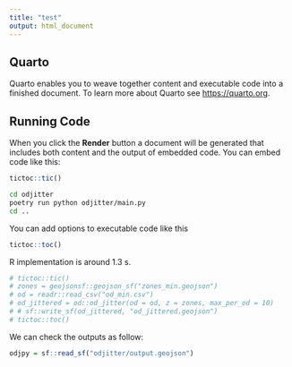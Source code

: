 ```yaml
---
title: "test"
output: html_document
---
```


## Quarto

Quarto enables you to weave together content and executable code into a finished document. To learn more about Quarto see <https://quarto.org>.

## Running Code

When you click the **Render** button a document will be generated that includes both content and the output of embedded code. You can embed code like this:

```r
tictoc::tic()
```

```bash
cd odjitter
poetry run python odjitter/main.py
cd ..
```

You can add options to executable code like this

```r
tictoc::toc()
```

R implementation is around 1.3 s.

```r
# tictoc::tic()
# zones = geojsonsf::geojson_sf("zones_min.geojson")
# od = readr::read_csv("od_min.csv")
# od_jittered = od::od_jitter(od = od, z = zones, max_per_od = 10)
# # sf::write_sf(od_jittered, "od_jittered.geojson")
# tictoc::toc()
```

We can check the outputs as follow:

```r
odjpy = sf::read_sf("odjitter/output.geojson")
```
